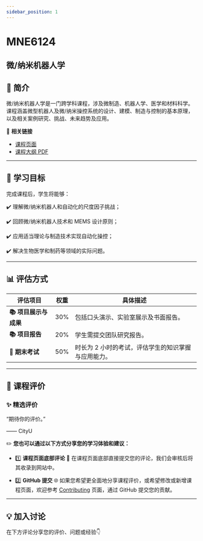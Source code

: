 ```yaml
---
sidebar_position: 1
---
```


# MNE6124
## 微/纳米机器人学

## **📘 简介**
微/纳米机器人学是一门跨学科课程，涉及微制造、机器人学、医学和材料科学。课程涵盖微型机器人及微/纳米操控系统的设计、建模、制造与控制的基本原理，以及相关案例研究、挑战、未来趋势及应用。

🔗 **相关链接**
- [课程页面](https://www.cityu.edu.hk/catalogue/pg/202526/course/MNE6124.htm)
- [课程大纲 PDF](https://www.cityu.edu.hk/catalogue/pg/202526/course/MNE6124.pdf)

---

## **🎯 学习目标**

完成课程后，学生将能够：

✔️ 理解微/纳米机器人和自动化的尺度因子挑战；

✔️ 回顾微/纳米机器人技术和 MEMS 设计原则；

✔️ 应用适当理论与制造技术实现自动化操控；

✔️ 解决生物医学和制药等领域的实际问题。

---

## **📊 评估方式**

| **评估项目**            | **权重** | **具体描述**                                                                                     |
|------------------------|---------|---------------------------------------------------------------------------------------------------|
| **📚 项目展示与成果**    | 30%     | 包括口头演示、实验室展示及书面报告。                                                             |
| **📚 项目报告**          | 20%     | 学生需提交团队研究报告。                                                                         |
| **📖 期末考试**          | 50%     | 时长为 2 小时的考试，评估学生的知识掌握与应用能力。                                              |

---

## **💬 课程评价**

### ✨ **精选评价**
<div className={commentStyles.commentBox}>
    <p className={commentStyles.commentText}>
        “期待你的评价。”
    </p>
    <p className={commentStyles.commentAuthor}>—— CityU</p>
</div>

✏️ **您也可以通过以下方式分享您的学习体验和建议：**

- 1️⃣ **课程页面底部评论**
💬 在课程页面底部直接提交您的评论，我们会审核后将其收录到网站中。

- 2️⃣ **GitHub 提交**
🌐 如果您希望更全面地分享课程评价，或希望修改或新增课程页面，欢迎参考 [Contributing](/contributing) 页面，通过 GitHub 提交您的贡献。

---

## **💡 加入讨论**

在下方评论分享您的评价、问题或经验👇
<Utterances />